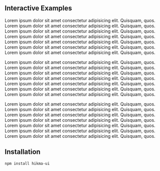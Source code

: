 

## Interactive Examples

<ButtonLiveEditor />


Lorem ipsum dolor sit amet consectetur adipisicing elit. Quisquam, quos.
Lorem ipsum dolor sit amet consectetur adipisicing elit. Quisquam, quos.
Lorem ipsum dolor sit amet consectetur adipisicing elit. Quisquam, quos.
Lorem ipsum dolor sit amet consectetur adipisicing elit. Quisquam, quos.
Lorem ipsum dolor sit amet consectetur adipisicing elit. Quisquam, quos.
Lorem ipsum dolor sit amet consectetur adipisicing elit. Quisquam, quos.
Lorem ipsum dolor sit amet consectetur adipisicing elit. Quisquam, quos.

Lorem ipsum dolor sit amet consectetur adipisicing elit. Quisquam, quos.
Lorem ipsum dolor sit amet consectetur adipisicing elit. Quisquam, quos.
Lorem ipsum dolor sit amet consectetur adipisicing elit. Quisquam, quos.
Lorem ipsum dolor sit amet consectetur adipisicing elit. Quisquam, quos.
Lorem ipsum dolor sit amet consectetur adipisicing elit. Quisquam, quos.
Lorem ipsum dolor sit amet consectetur adipisicing elit. Quisquam, quos.
Lorem ipsum dolor sit amet consectetur adipisicing elit. Quisquam, quos.

Lorem ipsum dolor sit amet consectetur adipisicing elit. Quisquam, quos.
Lorem ipsum dolor sit amet consectetur adipisicing elit. Quisquam, quos.
Lorem ipsum dolor sit amet consectetur adipisicing elit. Quisquam, quos.
Lorem ipsum dolor sit amet consectetur adipisicing elit. Quisquam, quos.
Lorem ipsum dolor sit amet consectetur adipisicing elit. Quisquam, quos.
Lorem ipsum dolor sit amet consectetur adipisicing elit. Quisquam, quos.
Lorem ipsum dolor sit amet consectetur adipisicing elit. Quisquam, quos.




## Installation

```bash
npm install hikma-ui
```

